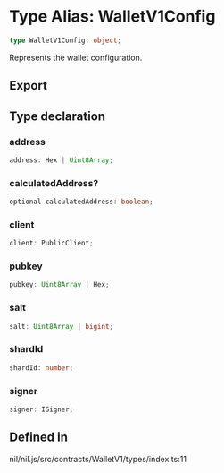 # Type Alias: WalletV1Config

```ts
type WalletV1Config: object;
```

Represents the wallet configuration.

## Export

## Type declaration

### address

```ts
address: Hex | Uint8Array;
```

### calculatedAddress?

```ts
optional calculatedAddress: boolean;
```

### client

```ts
client: PublicClient;
```

### pubkey

```ts
pubkey: Uint8Array | Hex;
```

### salt

```ts
salt: Uint8Array | bigint;
```

### shardId

```ts
shardId: number;
```

### signer

```ts
signer: ISigner;
```

## Defined in

nil/nil.js/src/contracts/WalletV1/types/index.ts:11
